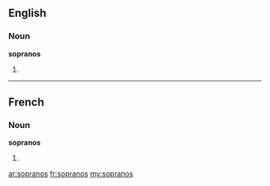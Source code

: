 ==English==

===Noun===
'''sopranos'''

# {{plural of|[[soprano]]}}

----

==French==

===Noun===
'''sopranos''' {{m}}

# {{plural of|[[soprano]]|lang=fr}}

[[ar:sopranos]]
[[fr:sopranos]]
[[my:sopranos]]